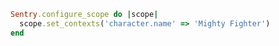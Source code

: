 ```ruby
Sentry.configure_scope do |scope|
  scope.set_contexts('character.name' => 'Mighty Fighter')
end
```
